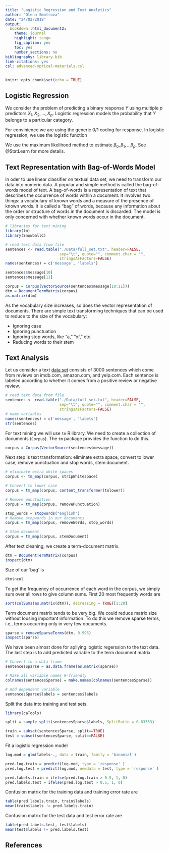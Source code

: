 ```yaml
---
title: "Logistic Regression and Text Analytics"
author: "Olena Smotrova"
date: "24/02/2018"
output:
  bookdown::html_document2:
    theme: journal
    highlight: tango
    fig_caption: yes
    toc: yes
    number_sections: no
bibliography: library.bib
link-citations: yes
csl: advanced-optical-materials.csl
---
```


```r
knitr::opts_chunk$set(echo = TRUE)
```

## Logistic Regression
We consider the problem of predicting a binary response $Y$ using multiple $p$ predictors $X_{1}, X_{2}, ..., X_{p}$. Logistic regression models the probability that $Y$ belongs to a particular category.

\begin{equation}
p(X)=Pr(Y=1|X)
(\#eq:1)
\end{equation}

For convinience we are using the generic $0/1$ coding for response. In logistic regression, we use the logistic function

\begin{equation}
p(X)=\frac{e^{\beta_{0}+\beta_{1}X_{1}+...+\beta_{p}X_{p}}}{1+e^{\beta_{0}+\beta_{1}X_{1}+...+\beta_{p}X_{p}}}
(\#eq:2)
\end{equation}

We use the maximum likelihood method to estimate $\beta_{0},\beta_{1},...\beta_{p}$. See @StatLearn for more details.

## Text Representation with Bag-of-Words Model
In oder to use linear classifier on textual data set, we need to transform our data into numeric data. A popular and simple method is called the bag-of-words model of text. A bag-of-words is a representation of text that describes the occurrence of words within a document. It involves two things: a vocabulary of known words and a measure of the presence of known words. It is called a “bag” of words, because any information about the order or structure of words in the document is discarded. The model is only concerned with whether known words occur in the document. 

```r
# libraries for text mining
library(tm)
library(SnowballC)

# read text data from file
sentences <- read.table("./Data/full_set.txt", header=FALSE, 
                        sep="\t", quote="", comment.char = "", 
                        stringsAsFactors=FALSE)
names(sentences) = c('message', 'labels')

sentences$message[10]
sentences$message[11]

corpus = Corpus(VectorSource(sentences$message[10:11]))
dtm = DocumentTermMatrix(corpus)
as.matrix(dtm)
```

As the vocabulary size increases, so does the vector representation of documents. There are simple text transforming techniques that can be used to reduce to the size of the vocabulary:

* Ignoring case
* Ignoring punctuation
* Ignoring stop words, like “a,” “of,” etc.
* Reducing words to their stem

## Text Analysis
Let us consider a text [data set](https://archive.ics.uci.edu/ml/datasets/Sentiment+Labelled+Sentences) consists of 3000 sentences which come from reviews on imdb.com, amazon.com, and yelp.com. Each sentence is labeled according to whether it comes from a positive review or negative review.

```r
# read text data from file
sentences <- read.table("./Data/full_set.txt", header=FALSE, 
                        sep="\t", quote="", comment.char = "", 
                        stringsAsFactors=FALSE)
# name variables
names(sentences) = c('message', 'labels')
str(sentences)
```
For text mining we will use `tm` R library. We need to create a collection of documents 
(`Corpus`). The `tm` package provides the function to do this. 

```r
corpus = Corpus(VectorSource(sentences$message))

```

Next step is text transformation: eliminate extra space, convert to lower case, remove punctuation and stop words, stem document.

```r
# eliminate extra white spaces
corpus <- tm_map(corpus, stripWhitespace)

# Convert to lower case
corpus = tm_map(corpus, content_transformer(tolower))

# Remove punctuation
corpus = tm_map(corpus, removePunctuation)

stop_words = stopwords("english")
# Remove stopwords in our documents
corpus = tm_map(corpus, removeWords, stop_words)

# Stem document 
corpus = tm_map(corpus, stemDocument)

```

After text cleaning, we create a term-document matrix.

```r
dtm = DocumentTermMatrix(corpus)
inspect(dtm)
```

Size of our 'bag' is
```r
dtm$ncol
```

To get the frequency of occurrence of each word in the corpus, we simply sum over all rows to give column sums. First 20 most frequently words are
```r
sort(colSums(as.matrix(dtm)), decreasing = TRUE)[1:20]
```

Term document matrix tends to be very big. We could reduce matrix size without loosing important information. To do this we remove sparse terms, i.e., terms occurring only in very few documents.

```r
sparse = removeSparseTerms(dtm, 0.995)
inspect(sparse)

```

We have been almost done for apllying logistic regerssion to the text data. The last step is to add predicted variable to the term document matrix.

```r
# Convert to a data frame
sentencesSparse = as.data.frame(as.matrix(sparse))

# Make all variable names R-friendly
colnames(sentencesSparse) = make.names(colnames(sentencesSparse))

# Add dependent variable
sentencesSparse$labels = sentences$labels

```

Split the data into training and test sets.
```r
library(caTools)

split = sample.split(sentencesSparse$labels, SplitRatio = 0.83333)

train = subset(sentencesSparse, split==TRUE)
test = subset(sentencesSparse, split==FALSE)

```

Fit a logistic regression model

```r
log.mod = glm(labels~., data = train, family = 'binomial')

pred.log.train = predict(log.mod, type = 'response' )
pred.log.test = predict(log.mod, newdata = test, type = 'response' )

pred.labels.train = ifelse(pred.log.train > 0.5, 1, 0)
pred.labels.test = ifelse(pred.log.test > 0.5, 1, 0)

```

Confusion matrix for the training data and training error rate are
```r
table(pred.labels.train, train$labels)
mean(train$labels != pred.labels.train)
```

Confusion matrix for the test data and test error rate are
```r
table(pred.labels.test, test$labels)
mean(test$labels != pred.labels.test)
```

## References


